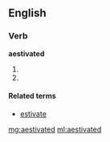 ==English==

===Verb===
'''aestivated'''

# {{past of|aestivate}}
# {{alternative spelling of|estivated}}

====Related terms====
* [[estivate]]

[[mg:aestivated]]
[[ml:aestivated]]